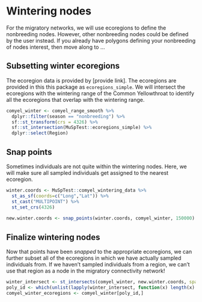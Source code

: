 # Wintering nodes {#wintering}

For the migratory networks, we will use ecoregions to define the nonbreeding nodes. However, other nonbreeding nodes could be defined by the user instead. If you already have polygons defining your nonbreeding of nodes interest, then move along to ...

## Subsetting winter ecoregions

The ecoregion data is provided by [provide link]. The ecoregions are provided in this this package as `ecoregions_simple`. We will intersect the ecoregions with the wintering range of the Common Yellowthroat to identify all the ecoregions that overlap with the wintering range.

``` r
comyel_winter <- comyel_range_smooth %>%
  dplyr::filter(season == "nonbreeding") %>%
  sf::st_transform(crs = 4326) %>%
  sf::st_intersection(MuSpTest::ecoregions_simple) %>%
  dplyr::select(Region)
```


## Snap points

Sometimes individuals are not quite within the wintering nodes. Here, we will make sure all sampled individuals get assigned to the nearest ecoregion.

``` r
winter.coords <- MuSpTest::comyel_wintering_data %>%
  st_as_sf(coords=c("Long","Lat")) %>%
  st_cast("MULTIPOINT") %>%
  st_set_crs(4326)
  
new.winter.coords <- snap_points(winter.coords, comyel_winter, 150000)
```

## Finalize wintering nodes

Now that points have been *snapped* to the appropriate ecoregions, we can further subset all of the ecoregions in which we have actually sampled individuals from. If we haven't sampled individuals from a region, we can't use that region as a node in the migratory connectivity network! 

``` r
winter_intersect <- st_intersects(comyel_winter, new.winter.coords, sparse = T)
poly_id <- which(unlist(lapply(winter_intersect, function(x) length(x) > 0)))
comyel_winter_ecoregions <- comyel_winter[poly_id,]
```


